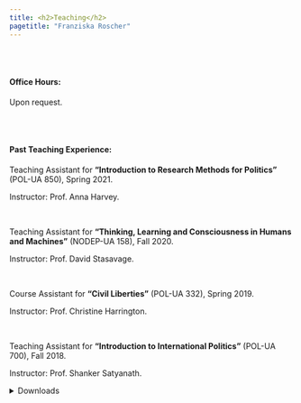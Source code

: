 ```yaml
---
title: <h2>Teaching</h2>
pagetitle: "Franziska Roscher"
---
```


<br>
<br>

#### Office Hours:

Upon request.


<br>
<br>

#### Past Teaching Experience:

Teaching Assistant for **"Introduction to Research Methods for Politics"** (POL-UA 850), Spring 2021.

Instructor: Prof. Anna Harvey.

<br>

Teaching Assistant for **"Thinking, Learning and Consciousness in Humans and Machines"** (NODEP-UA 158), Fall 2020.

Instructor: Prof. David Stasavage.

<br>

Course Assistant for **"Civil Liberties"** (POL-UA 332), Spring 2019.

Instructor: Prof. Christine Harrington.

<br>

Teaching Assistant for **"Introduction to International Politics"** (POL-UA 700), Fall 2018.

Instructor: Prof. Shanker Satyanath.

<details>
<summary>Downloads</summary>
<p>
```r
xfun::pkg_load2(c("htmltools", "mime"))
xfun::embed_file('downloads/PBE Exercises.pdf', text ="PBE Exercises")
```
</p>
<p>
```r
xfun::pkg_load2(c("htmltools", "mime"))
xfun::embed_file('downloads/Exam Prep Exercises.pdf', text ="Exam Prep Exercises")
```
</p>
</details>



